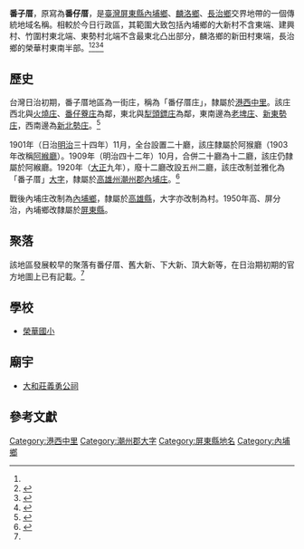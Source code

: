{{noteTA　
|1 = zh-cn:庄; zh-hk:庄; zh-tw:庄;
}}
'''番子厝'''，原寫為'''番仔厝'''，是[[臺灣|臺灣]][[屏東縣|屏東縣]][[內埔鄉|內埔鄉]]、[[麟洛鄉|麟洛鄉]]、[[長治鄉|長治鄉]]交界地帶的一個傳統地域名稱。相較於今日行政區，其範圍大致包括內埔鄉的大新村不含東端、建興村、竹圍村東北端、東勢村北端不含最東北凸出部分，麟洛鄉的新田村東端，長治鄉的榮華村東南半部。<ref name="臺灣堡圖"/><ref name="內埔鄉地圖">{{cite book |title=屏東縣內埔鄉行政區域圖 |date=2005年12月 |publisher=內政部}}</ref><ref name="麟洛鄉地圖">{{cite book |title=屏東縣麟洛鄉行政區域圖 |date=2005年12月 |publisher=內政部}}</ref><ref name="長治鄉地圖">{{cite book |title=屏東縣長治鄉行政區域圖 |date=2005年12月 |publisher=內政部}}</ref>

==歷史==
台灣日治初期，番子厝地區為一街庄，稱為「番仔厝庄」，隸屬於[[港西中里|港西中里]]。該庄西北與[[火燒庄|火燒庄]]、[[番仔藔庄|番仔藔庄]]為鄰，東北與[[犁頭鏢庄|犁頭鏢庄]]為鄰，東南邊為[[老埤庄|老埤庄]]、[[新東勢庄|新東勢庄]]，西南邊為[[新北勢庄|新北勢庄]]。<ref name="臺灣堡圖">{{cite book |title=臺灣堡圖 |date=1904年 |publisher=臺灣總督府}}</ref>

1901年（日治[[明治|明治]]三十四年）11月，全台設置二十廳，該庄隸屬於阿猴廳（1903年改稱[[阿緱廳|阿緱廳]]）。1909年（明治四十二年）10月，合併二十廳為十二廳，該庄仍隸屬於阿緱廳。1920年（[[大正|大正]]九年），廢十二廳改設五州二廳，該庄改制並雅化為「番子厝」[[大字|大字]]，隸屬於[[高雄州|高雄州]][[潮州郡|潮州郡]][[內埔庄|內埔庄]]。<ref>{{cite book |editor=台灣總督府、台灣日日新報社合編 |title=新舊對照管轄便覽 |date=1921年 |publisher=成文出版社}}</ref>

戰後內埔庄改制為[[內埔鄉|內埔鄉]]，隸屬於[[高雄縣|高雄縣]]，大字亦改制為村。1950年高、屏分治，內埔鄉改隸屬於[[屏東縣|屏東縣]]。

==聚落==
該地區發展較早的聚落有番仔厝、舊大新、下大新、頂大新等，在日治期初期的官方地圖上已有記載。<ref name="臺灣堡圖"/>

==學校==
*[[榮華國小|榮華國小]]

==廟宇==
*[[大和莊義勇公祠|大和莊義勇公祠]]

==參考文獻==
{{reflist}}
{{潮州郡}}

[[Category:港西中里|Category:港西中里]]
[[Category:潮州郡大字|Category:潮州郡大字]]
[[Category:屏東縣地名|Category:屏東縣地名]]
[[Category:內埔鄉|Category:內埔鄉]]